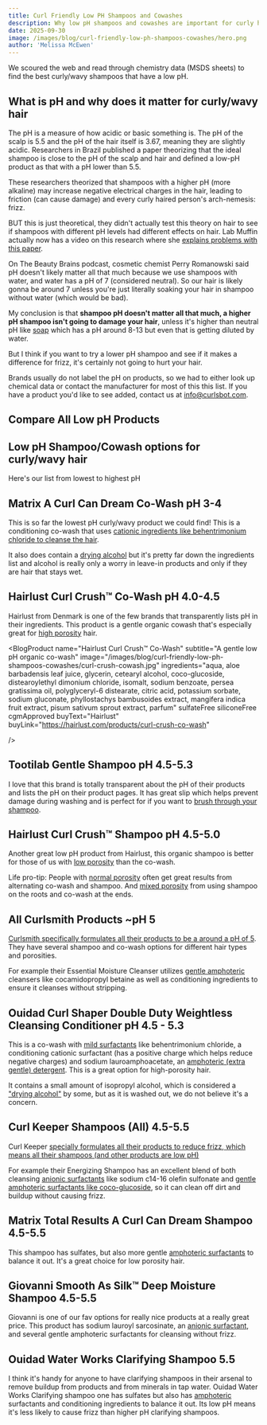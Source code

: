 ```yaml
---
title: Curl Friendly Low PH Shampoos and Cowashes
description: Why low pH shampoos and cowashes are important for curly hair and a comprehensive list of curl friendly options.
date: 2025-09-30
image: /images/blog/curl-friendly-low-ph-shampoos-cowashes/hero.png
author: 'Melissa McEwen'
---
```



<Affiliate />

<TableOfContents />

We scoured the web and read through chemistry data (MSDS sheets) to find the best curly/wavy shampoos that have a low pH.

## What is pH and why does it matter for curly/wavy hair

The pH is a measure of how acidic or basic something is. The pH of the scalp is 5.5 and the pH of the hair itself is 3.67, meaning they are slightly acidic. Researchers in Brazil published a paper theorizing that the ideal shampoo is close to the pH of the scalp and hair <InlineReference id="65" /> and defined a low-pH product as that with a pH lower than 5.5.

These researchers theorized that shampoos with a higher pH (more alkaline) may increase negative electrical charges in the hair, leading to friction (can cause damage) and every curly haired person's arch-nemesis: frizz.

BUT this is just theoretical, they didn't actually test this theory on hair to see if shampoos with different pH levels had different effects on hair. Lab Muffin actually now has a video on this research where she [explains problems with this paper](https://www.youtube.com/watch?v=Bf_Wl2gpEvM&).

On The Beauty Brains podcast, cosmetic chemist Perry Romanowski said pH doesn't likely matter all that much because we use shampoos with water, and water has a pH of 7 (considered neutral). So our hair is likely gonna be around 7 unless you're just literally soaking your hair in shampoo without water (which would be bad). 

My conclusion is that **shampoo pH doesn't matter all that much, a higher pH shampoo isn't going to damage your hair**, unless it's higher than neutral pH like [soap](/categories/soaps) which has a pH around 8-13 but even that is getting diluted by water.

But I think if you want to try a lower pH shampoo and see if it makes a difference for frizz, it's certainly not going to hurt your hair.

Brands usually do not label the pH on products, so we had to either look up chemical data or contact the manufacturer for most of this this list. If you have a product you'd like to see added, contact us at [info@curlsbot.com](mailto:info@curlsbot.com).

## Compare All Low pH Products

<ProductsTable products={lowPhProducts} />

## Low pH Shampoo/Cowash options for curly/wavy hair

Here's our list from lowest to highest pH

## Matrix A Curl Can Dream Co-Wash pH 3-4

This is so far the lowest pH curly/wavy product we could find! This is a conditioning co-wash that uses [cationic ingredients like behentrimonium chloride to cleanse the hair](/categories/mild-surfactants).

It also does contain a [drying alcohol](/categories/volatile-alcohols) but it's pretty far down the ingredients list and alcohol is really only a worry in leave-in products and only if they are hair that stays wet.

<BlogProduct
  name="Matrix A Curl Can Dream Co-Wash"
  subtitle="For high-porosity hair that needs an extremely gentle cleanser"
  image="/images/blog/curl-friendly-low-ph-shampoos-cowashes/curl-can-dream-cowash.jpg"
  ingredients="aqua water, cetearyl alcohol, behentrimonium chloride, stearyl alcohol, cetyl esters, parfum fragrance, phenoxyethanol, isopropyl alcohol, linalool, citric acid, citronellol, geraniol, glycerin, benzyl salicylate, mel extract honey extract fil c255711 1"
  sulfateFree
  siliconeFree
  buyText="Ulta"
  buyLink="https://www.ulta.com/p/a-curl-can-dream-co-wash-pimprod2026750?sku=2586591"
  amazonLink="https://amzn.to/4h1F3zU"
  sample={false}
/>

## Hairlust Curl Crush™ Co-Wash pH 4.0-4.5

Hairlust from Denmark is one of the few brands that transparently lists pH in their ingredients. This product is a gentle organic cowash that's especially great for [high porosity](/porosity/high-porosity) hair.

<BlogProduct
  name="Hairlust Curl Crush™ Co-Wash"
  subtitle="A gentle low pH organic co-wash"
  image="/images/blog/curl-friendly-low-ph-shampoos-cowashes/curl-crush-cowash.jpg"
  ingredients="aqua, aloe barbadensis leaf juice, glycerin, cetearyl alcohol, coco-glucoside, distearoylethyl dimonium chloride, isomalt, sodium benzoate, persea gratissima oil, polyglyceryl-6 distearate, citric acid, potassium sorbate, sodium gluconate, phyllostachys bambusoides extract, mangifera indica fruit extract, pisum sativum sprout extract, parfum"
  sulfateFree
  siliconeFree
  cgmApproved
  buyText="Hairlust"
  buyLink="https://hairlust.com/products/curl-crush-co-wash"

/>

## Tootilab Gentle Shampoo pH 4.5-5.3

I love that this brand is totally transparent about the pH of their products and lists the pH on their product pages. It has great slip which helps prevent damage during washing and is perfect for if you want to [brush through your shampoo](/blog/brush-through-shampoo).

<BlogProduct
  name="Tootilab Gentle Shampoo"
  subtitle="A gentle low pH shampoo"
  image="/images/blog/curl-friendly-low-ph-shampoos-cowashes/tootilab_shampoo.jpeg"
  ingredients="water aqua, cocamidopropyl betaine, lauryl glucoside, glycerin, sodium methyl cocoyl taurate, aloe barbadensis leaf juice powder, caprylyl capryl glucoside, sodium lauroyl sarcosinate, sodium cocoamphoacetate, inulin, fragrance parfum, benzyl alcohol, polyquaternium-7, potassium sorbate, saccharide isomerate, argan oil glycereth-8 esters, guar hydroxypropyltrimonium chloride, citric acid, sodium chloride, alpha-glucan oligosaccharide, trisodium ethylenediamine disuccinate, tocopherol, helianthus annuus sunflower seed oil, sodium citrate, hexyl cinnamal"
  sulfateFree
  siliconeFree
  cgmApproved
  buyText="Tootilab"
  buyLink="https://collabs.shop/ha9w1t"
  sample={true}
/>

## Hairlust Curl Crush™ Shampoo pH 4.5-5.0

Another great low pH product from Hairlust, this organic shampoo is better for those of us with [low porosity](/porosity/low-porosity) than the co-wash.

Life pro-tip: People with [normal porosity](/porosity/normal-porosity) often get great results from alternating co-wash and shampoo. And [mixed porosity](/porosity/mixed-porosity) from using shampoo on the roots and co-wash at the ends.

<BlogProduct
  name="Curl Crush™ Shampoo"
  subtitle="A low pH organic shampoo that provides lightweight moisture "
  image="/images/blog/curl-friendly-low-ph-shampoos-cowashes/CurlCrush-Shampoo.jpg"
  ingredients="aqua, lauryl glucoside, aloe barbadensis leaf juice, glycerin, disodium cocoyl glutamate, propanediol, citric acid, sodium chloride, sodium cocoyl glutamate, sodium benzoate, glyceryl caprylate, inulin, parfum natural, guar hydroxypropyltrimonium chloride, pullulan, polyglyceryl-4 caprate, xanthan gum, potassium sorbate, propylene glycol, sodium gluconate, phyllostachys bambusoides extract, zingiber officinale root extract, euterpe oleracea fruit extract, hydrolyzed rice protein"
  sulfateFree
  siliconeFree
  cgmApproved
  buyText="Hairlust"
  buyLink="https://hairlust.com/products/curl-crush-shampoo"
/>

## All Curlsmith Products ~pH 5

[Curlsmith specifically formulates all their products to be a around a pH of 5](https://help.uk.curlsmith.com/en-US/what-is-the-ph-level-of-your-products-97514). They have several shampoo and co-wash options for different hair types and porosities.

For example their Essential Moisture Cleanser utilizes [gentle amphoteric](/categories/mild-surfactants) cleansers like cocamidopropyl betaine as well as conditioning ingredients to ensure it cleanses without stripping.

<BlogProduct
  name="Curlsmith Essential Moisture Cleanser"
  subtitle="A gentle low pH shampoo"
  image="/images/blog/curl-friendly-low-ph-shampoos-cowashes/curlsmith.jpeg"
  ingredients="water aqua, cocamidopropyl betaine, sodium methyl cocoyl taurate, lauryl glucoside, sodium chloride, peg-120 methyl glucose trioleate, betaine, helianthus annuus sunflower seed oil, aloe barbadensis leaf juice, selaginella lepidophylla resurrection flower extract, ocimum basilicum basil leaf extract, piper nigrum black pepper seed extract, rosmarinus officinalis rosemary leaf extract, salvia officinalis sage leaf extract, carapa guaianensis andiroba seed oil, propanediol, glycerin, guar hydroxypropyltrimonium chloride, polyquaternium-10, citric acid, phenoxyethanol, sodium benzoate, potassium sorbate, fragrance parfum, limonene, linalool"
  sulfateFree
  siliconeFree
  cgmApproved
  buyText="Curlsmith"
  buyLink="https://curlsmith.com/products/essential-moisture-cleanser"
  amazonLink="https://amzn.to/4jqz9Kg"
  sample={true}
/>

## Ouidad Curl Shaper Double Duty Weightless Cleansing Conditioner pH 4.5 - 5.3

This is a co-wash with [mild surfactants](/categories/mild-surfactants) like behentrimonium chloride, a conditioning cationic surfactant (has a positive charge which helps reduce negative charges) and sodium lauroamphoacetate, an [amphoteric (extra gentle) detergent](/categories/mild-surfactants). This is a great option for high-porosity hair.

It contains a small amount of isopropyl alcohol, which is considered a ["drying alcohol"](/categories/volatile-alcohols) by some, but as it is washed out, we do not believe it's a concern.

<BlogProduct
  name="Ouidad Curl Shaper Double Duty Weightless Cleansing Conditioner"
  subtitle="A gentle low pH cowash"
  image="/images/blog/curl-friendly-low-ph-shampoos-cowashes/ouidad-curl-shaper.jpeg"
  ingredients="aqua water eau, stearyl alcohol, sodium lauroamphoacetate, hydroxypropyl starch phosphate, behentrimonium chloride, cetyl alcohol, cocamidopropyl hydroxysultaine, anastatica hierochuntica extract, oryza sativa rice bran oil, hydroxypropyl bis-hydroxyethyldimonium chloride, hexylene glycol, butylene glycol, ceteareth-20, caprylyl glycol, phenoxyethanol, citric acid, disodium edta, isopropyl alcohol, benzyl salicylate, fragrance parfum"
  sulfateFree
  siliconeFree
  buyText="Ouidad"
  buyLink="https://click.linksynergy.com/link?id=9QcV0uNyab0&offerid=929395.38429941031&type=2&murl=https%3a%2f%2fwww.ouidad.com%2fproducts%2fcurl-shaper-double-duty-weightless-cleansing-conditioner%3fvariant%3d44436704788738"
  amazonLink="https://amzn.to/3PJCVRG"
/>

## Curl Keeper Shampoos (All) 4.5-5.5

Curl Keeper [specially formulates all their products to reduce frizz, which means all their shampoos (and other products are low pH)](https://frizzoff.com/blogs/curly-hair-education/ph-levels-why-it-matters-for-curly-hair)

For example their Energizing Shampoo has an excellent blend of both cleansing [anionic surfactants](/groups/surfactants) like sodium c14-16 olefin sulfonate and [gentle amphoteric surfactants like coco-glucoside](/groups/surfactants), so it can clean off dirt and buildup without causing frizz.

<BlogProduct
  name="Curl Keeper Energizing Shampoo"
  subtitle="An excellent shampoo for all hair types"
  image="/images/blog/curl-friendly-low-ph-shampoos-cowashes/curlkeeper.jpeg"
  ingredients="water eau, coco-glucoside, sodium chloride himalayan crystal salt, sodium c14-16 olefin sulfonate, disodium laureth sulfosuccinate, lauramide dea, panthenoil, polysorbate 80, silk amino acides, hydroxyproyl methylcellulose, citric acid, fragrance, dmdm hydantoin"
  sulfateFree
  siliconeFree
  cgmApproved
  buyLink="https://frizzoff.com/r?id=idp8mh"
  amazonLink="https://amzn.to/40CsOnQ"
  buyText="Curl Keeper(Use code CURLSBOT15 for 15% off!)"
  sample={true}
/>

## Matrix Total Results A Curl Can Dream Shampoo 4.5-5.5

This shampoo has sulfates, but also more gentle [amphoteric surfactants](/groups/surfactants) to balance it out. It's a great choice for low porosity hair.

<BlogProduct
  name="Matrix Total Results A Curl Can Dream Shampoo"
  subtitle="A stronger shampoo for deeper cleansing"
  image="/images/blog/curl-friendly-low-ph-shampoos-cowashes/matrix-curl.jpeg"
  ingredients="aqua water eau, sodium laureth sulfate, lauryl glucoside, cetyl alcohol, sodium chloride, parfum fragrance, glycol distearate, citric acid, ppg-5-ceteth-20, sodium benzoate, sodium hydroxide, cocamidopropyl betaine, disodium edta, salicylic acid, coco-betaine, linalool, citronellol, geraniol, benzyl salicylate, glycerin, mel extract honey extract fil c255709 1"
  siliconeFree
  buyText="Ulta"
  buyLink="https://www.ulta.com/p/a-curl-can-dream-shampoo-pimprod2026749?sku=2586590"
  amazonLink="https://amzn.to/4hllXVp"
/>

## Giovanni Smooth As Silk™ Deep Moisture Shampoo 4.5-5.5

Giovanni is one of our fav options for really nice products at a really great price. This product has sodium lauroyl sarcosinate, an [anionic surfactant](/groups/surfactants), and several gentle amphoteric surfactants for cleansing without frizz.

<BlogProduct
  name="Giovanni Smooth As Silk™ Deep Moisture Shampoo"
  subtitle="A low pH shampoo at a great price"
  image="/images/blog/curl-friendly-low-ph-shampoos-cowashes/sas-giovanni.jpg"
  ingredients="aqua purified water, sodium lauroyl sarcosinate, cocamidopropyl betaine, sodium cocoamphoacetate, lauryl glucoside, decyl glucoside, sodium cocoyl glutamate, sodium lauryl glucose carboxylate, glycerin, pyrus malus apple fruit extract, aloe barbadensis aloe vera leaf juice, chamomilla recutita matricaria leaf extract, citrus aurantium dulcis valencia orange extract, citrus grandis grapefruit fruit extract, cymbopogon schoenanthus lemongrass extract, echinacea purpurea extract, glycine soja soybean seed extract, lavandula angustifolia lavender extract, rosmarinus officinalis rosemary leaf extract, macrocystis pyrifera sea kelp extract, mangifera indica mango extract, salix alba willow bark extract, xanthan gum, glycol distearate, panthenol pro-vitamin b5, citric acid, polysorbate 20, potassium sorbate, phenoxyethanol, natural fragrance"
  siliconeFree
  sulfateFree
  cgmApproved
  amazonLink="https://amzn.to/4h15AgY"
/>

## Ouidad Water Works Clarifying Shampoo 5.5

I think it's handy for anyone to have clarifying shampoos in their arsenal to remove buildup from products and from minerals in tap water. Ouidad Water Works Clarifying shampoo one has sulfates but also has [amphoteric](/groups/surfactants) surfactants and conditioning ingredients to balance it out. Its low pH means it's less likely to cause frizz than higher pH clarifying shampoos.

<BlogProduct
  name="Ouidad Water Works Clarifying Shampoo"
  subtitle="A stronger shampoo ideal for clarifying"
  image="/images/blog/curl-friendly-low-ph-shampoos-cowashes/water-works.png"
  ingredients="water, ammonium laureth sulfate, sodium laureth sulfate, cocomidopropyl betaine, lauryl glucoside, butylene glycol, cocamide mea, polysorbate 20, sodium lauroamphoacetate, panthenol, saccharum officinarum sugar cane extract, citrus medica limonum lemon peel extract, citrus aurantium dulcis orange fruit extract, pyrus malus apple fruit extract, camellia oleifera leaf extract, cetrimonium chloride, polyquaternium-59, polyquaternium-10, citrus aurantium dulcis orange peel oil, citrus tangerina tangerine peel oil, disodium edta, methychloroisothiazolinone, methylisothiazolinone"
  siliconeFree
  buyLink="https://www.ouidad.com/products/water-works-clarifying-shampoo"
  buyText="Ouidad"
  amazonLink="https://amzn.to/4jXtkUX"
/>

<AutoReferencesList />

<AuthorBio />
